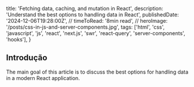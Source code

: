   title: 'Fetching data, caching, and mutation in React',
  description: 'Understand the best options to handling data in React',
  publishedDate: '2024-12-06T19:28:00Z',
	// timeToRead: '8min read',
	// heroImage: '/posts/css-in-js-and-server-components.jpg',
  tags: ['html', 'css', 'javascript', 'js', 'react', 'next.js', 'swr', 'react-query', 'server-components', 'hooks'],
}

## Introdução

The main goal of this article is to discuss the best options for handling data in a modern React application.